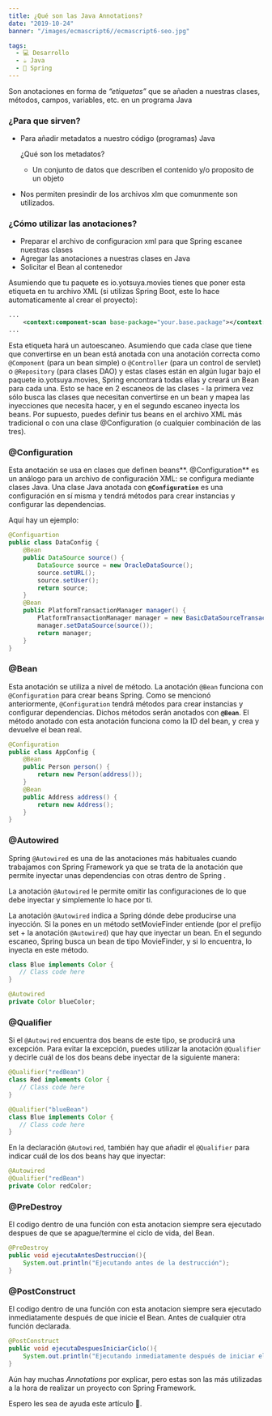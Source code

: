```yaml
---
title: ¿Qué son las Java Annotations?
date: "2019-10-24"
banner: "/images/ecmascript6//ecmascript6-seo.jpg"

tags:
  - 💻 Desarrollo
  - ☕ Java
  - 🍃 Spring
---
```



Son anotaciones en forma de *“etiquetas”* que se añaden a nuestras clases, métodos, campos, variables, etc. en un programa Java

### ¿Para que sirven?

* Para añadir metadatos a nuestro código (programas) Java
    
    ¿Qué son los metadatos?
    
    - Un conjunto de datos que describen el contenido y/o proposito de un objeto
* Nos permiten presindir de los archivos xlm que comunmente son utilizados.

### ¿Cómo utilizar las anotaciones?

* Preparar el archivo de configuracion xml para que Spring escanee nuestras clases
* Agregar las anotaciones a nuestras clases en Java
* Solicitar el Bean al contenedor
    
Asumiendo que tu paquete es io.yotsuya.movies tienes que poner esta etiqueta en tu archivo XML (si utilizas Spring Boot, este lo hace automaticamente al crear el proyecto):
    

```xml
...
	<context:component-scan base-package="your.base.package"></context:component-scan>
...
```

Esta etiqueta hará un autoescaneo. Asumiendo que cada clase que tiene que convertirse en un bean está anotada con una anotación correcta como `@Component` (para un bean simple) o `@Controller` (para un control de servlet) o `@Repository` (para clases DAO) y estas clases están en algún lugar bajo el paquete io.yotsuya.movies, Spring encontrará todas ellas y creará un Bean para cada una. Esto se hace en 2 escaneos de las clases - la primera vez sólo busca las clases que necesitan convertirse en un bean y mapea las inyecciones que necesita hacer, y en el segundo escaneo inyecta los beans. Por supuesto, puedes definir tus beans en el archivo XML más tradicional o con una clase @Configuration (o cualquier combinación de las tres).


### @Configuration

Esta anotación se usa en clases que definen beans**. @Configuration** es un análogo para un archivo de configuración XML: se configura mediante clases Java. Una clase Java anotada con **`@Configuration`** es una configuración en sí misma y tendrá métodos para crear instancias y configurar las dependencias.

Aquí hay un ejemplo:

```java
@Configuartion
public class DataConfig {
    @Bean
    public DataSource source() {
        DataSource source = new OracleDataSource();
        source.setURL();
        source.setUser();
        return source;
    }
    @Bean
    public PlatformTransactionManager manager() {
        PlatformTransactionManager manager = new BasicDataSourceTransactionManager();
        manager.setDataSource(source());
        return manager;
    }
}
```


### @Bean

Esta anotación se utiliza a nivel de método. La anotación `@Bean` funciona con `@Configuration` para crear beans Spring. Como se mencionó anteriormente, `@Configuration` tendrá métodos para crear instancias y configurar dependencias. Dichos métodos serán anotados con **`@Bean`**. El método anotado con esta anotación funciona como la ID del bean, y crea y devuelve el bean real.

```java
@Configuration
public class AppConfig {
    @Bean
    public Person person() {
        return new Person(address());
    }
    @Bean
    public Address address() {
        return new Address();
    }
}
```


### @Autowired

Spring `@Autowired` es una de las anotaciones más habituales cuando trabajamos con Spring Framework ya que se trata de la anotación que permite inyectar unas dependencias con otras dentro de Spring .

La anotación `@Autowired` le permite omitir las configuraciones de lo que debe inyectar y simplemente lo hace por ti.

La anotación `@Autowired` indica a Spring dónde debe producirse una inyección. Si la pones en un método setMovieFinder entiende (por el prefijo set + la anotación `@Autowired`) que hay que inyectar un bean. En el segundo escaneo, Spring busca un bean de tipo MovieFinder, y si lo encuentra, lo inyecta en este método. 

```java
class Blue implements Color {
   // Class code here
}

@Autowired
private Color blueColor;
```


### @Qualifier

Si el `@Autowired` encuentra dos beans de este tipo, se producirá una excepción. Para evitar la excepción, puedes utilizar la anotación `@Qualifier` y decirle cuál de los dos beans debe inyectar de la siguiente manera:

```java
@Qualifier("redBean")
class Red implements Color {
   // Class code here
}

@Qualifier("blueBean")
class Blue implements Color {
   // Class code here
}
```

En la declaración `@Autowired`, también hay que añadir el `@Qualifier` para indicar cuál de los dos beans hay que inyectar:

```java
@Autowired
@Qualifier("redBean")
private Color redColor;
```


### @PreDestroy

El codigo dentro de una función con esta anotacion siempre sera ejecutado despues de que se apague/termine el ciclo de vida, del Bean.

```java
@PreDestroy
public void ejecutaAntesDestruccion(){
	System.out.println("Ejecutando antes de la destrucción");
}
```


### @PostConstruct

El codigo dentro de una función con esta anotacion siempre sera ejecutado inmediatamente después de que inicie el Bean. Antes de cualquier otra función declarada.

```java
@PostConstruct
public void ejecutaDespuesIniciarCiclo(){
	System.out.println("Ejecutando inmediatamente después de iniciar el programa");
}
```

Aún hay muchas *Annotations* por explicar, pero estas son las más utilizadas a la hora de realizar un proyecto con Spring Framework.

Espero les sea de ayuda este artículo 🙂.
